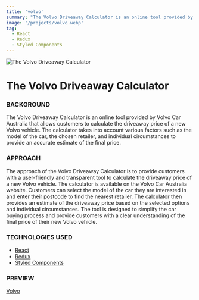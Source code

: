 ```yaml
---
title: 'volvo'
summary: "The Volvo Driveaway Calculator is an online tool provided by Volvo Car Australia that allows customers to calculate the driveaway price of a new Volvo vehicle. The calculator takes into account various factors such as the model of the car, the chosen retailer, and individual circumstances to provide an accurate estimate of the final price."
image: '/projects/volvo.webp'
tag:
  - React
  - Redux
  - Styled Components
---
```


![The Volvo Driveaway Calculator](/projects/volvo.webp)




# The Volvo Driveaway Calculator



### BACKGROUND

The Volvo Driveaway Calculator is an online tool provided by Volvo Car Australia that allows customers to calculate the driveaway price of a new Volvo vehicle. The calculator takes into account various factors such as the model of the car, the chosen retailer, and individual circumstances to provide an accurate estimate of the final price.


### APPROACH

The approach of the Volvo Driveaway Calculator is to provide customers with a user-friendly and transparent tool to calculate the driveaway price of a new Volvo vehicle. The calculator is available on the Volvo Car Australia website. Customers can select the model of the car they are interested in and enter their postcode to find the nearest retailer. The calculator then provides an estimate of the driveaway price based on the selected options and individual circumstances. The tool is designed to simplify the car buying process and provide customers with a clear understanding of the final price of their new Volvo vehicle.


### TECHNOLOGIES USED

- [React](https://react.dev/)
- [Redux](https://redux.js.org/)
- [Styled Components](https://styled-components.com/)


### PREVIEW

[Volvo](https://volvocaraustralia.com.au/driveaway-price-calculator/)
